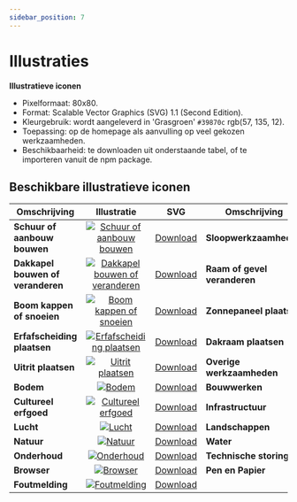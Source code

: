 ```yaml
---
sidebar_position: 7
---
```


# Illustraties

**Illustratieve iconen**

- Pixelformaat: 80x80.
- Format: Scalable Vector Graphics (SVG) 1.1 (Second Edition).
- Kleurgebruik: wordt aangeleverd in 'Grasgroen' `#39870c` rgb(57, 135, 12).
- Toepassing: op de homepage als aanvulling op veel gekozen werkzaamheden.
- Beschikbaarheid: te downloaden uit onderstaande tabel, of te importeren vanuit de npm package.

## Beschikbare illustratieve iconen

| Omschrijving                      |                                                              Illustratie                                                               |                        SVG                        | Omschrijving                 |                                                            Illustratie                                                             |                       SVG                       |
| --------------------------------- | :------------------------------------------------------------------------------------------------------------------------------------: | :-----------------------------------------------: | ---------------------------- | :--------------------------------------------------------------------------------------------------------------------------------: | :---------------------------------------------: |
| **Schuur of aanbouw bouwen**      | [![Schuur of aanbouw bouwen](/graphics/aanbouw_schuur_plaatsen.svg "Schuur of aanbouw bouwen")](/graphics/aanbouw_schuur_plaatsen.svg) | [Download](/graphics/aanbouw_schuur_plaatsen.svg) | **Sloopwerkzaamheden**       |                      [![Sloopwerkzaamheden](/graphics/slopen.svg "Sloopwerkzaamheden")](/graphics/slopen.svg)                      |        [Download](/graphics/slopen.svg)         |
| **Dakkapel bouwen of veranderen** |  [![Dakkapel bouwen of veranderen](/graphics/dakkapel_plaatsen.svg "Dakkapel bouwen of veranderen")](/graphics/dakkapel_plaatsen.svg)  |    [Download](/graphics/dakkapel_plaatsen.svg)    | **Raam of gevel veranderen** | [![Raam of gevel veranderen](/graphics/raam_gevel_veranderen.svg "Raam of gevel veranderen")](/graphics/raam_gevel_veranderen.svg) | [Download](/graphics/raam_gevel_veranderen.svg) |
| **Boom kappen of snoeien**        |               [![Boom kappen of snoeien](/graphics/boom_kappen.svg "Boom kappen of snoeien")](/graphics/boom_kappen.svg)               |       [Download](/graphics/boom_kappen.svg)       | **Zonnepaneel plaatsen**     |     [![Zonnepaneel plaatsen](/graphics/zonnepanelen_plaatsen.svg "Zonnepaneel plaatsen")](/graphics/zonnepanelen_plaatsen.svg)     | [Download](/graphics/zonnepanelen_plaatsen.svg) |
| **Erfafscheiding plaatsen**       |  [![Erfafscheiding plaatsen](/graphics/erfafscheiding_plaatsen.svg "Erfafscheiding plaatsen")](/graphics/erfafscheiding_plaatsen.svg)  | [Download](/graphics/erfafscheiding_plaatsen.svg) | **Dakraam plaatsen**         |              [![Dakraam plaatsen](/graphics/dakraam_plaatsen.svg "Dakraam plaatsen")](/graphics/dakraam_plaatsen.svg)              |   [Download](/graphics/dakraam_plaatsen.svg)    |
| **Uitrit plaatsen**               |                  [![Uitrit plaatsen](/graphics/uitrit_plaatsen.svg "Uitrit plaatsen")](/graphics/uitrit_plaatsen.svg)                  |     [Download](/graphics/uitrit_plaatsen.svg)     | **Overige werkzaamheden**    |                 [![Overige werkzaamheden](/graphics/overigen.svg "Overige werkzaamheden")](/graphics/overigen.svg)                 |       [Download](/graphics/overigen.svg)        |
| **Bodem**                         |                                      [![Bodem](/graphics/bodem.svg "Bodem")](/graphics/bodem.svg)                                      |          [Download](/graphics/bodem.svg)          | **Bouwwerken**               |                          [![Bouwwerken](/graphics/bouwwerken.svg "Bouwwerken")](/graphics/bouwwerken.svg)                          |      [Download](/graphics/bouwwerken.svg)       |
| **Cultureel erfgoed**             |              [![Cultureel erfgoed](/graphics/cultureel_erfgoed.svg "Cultureel erfgoed")](/graphics/cultureel_erfgoed.svg)              |    [Download](/graphics/cultureel_erfgoed.svg)    | **Infrastructuur**           |                  [![Infrastructuur](/graphics/infrastructuur.svg "Infrastructuur")](/graphics/infrastructuur.svg)                  |    [Download](/graphics/infrastructuur.svg)     |
| **Lucht**                         |                                      [![Lucht](/graphics/lucht.svg "Lucht")](/graphics/lucht.svg)                                      |          [Download](/graphics/lucht.svg)          | **Landschappen**             |                      [![Landschappen](/graphics/landschappen.svg "Landschappen")](/graphics/landschappen.svg)                      |     [Download](/graphics/landschappen.svg)      |
| **Natuur**                        |                                    [![Natuur](/graphics/natuur.svg "Natuur")](/graphics/natuur.svg)                                    |         [Download](/graphics/natuur.svg)          | **Water**                    |                                    [![Water](/graphics/water.svg "Water")](/graphics/water.svg)                                    |         [Download](/graphics/water.svg)         |
| **Onderhoud**                     |                              [![Onderhoud](/graphics/onderhoud.svg "Onderhoud")](/graphics/onderhoud.svg)                              |        [Download](/graphics/onderhoud.svg)        | **Technische storing**       |          [![Technische storing](/graphics/technische_storing.svg "Technische storing")](/graphics/technische_storing.svg)          |  [Download](/graphics/technische_storing.svg)   |
| **Browser**                       |                                  [![Browser](/graphics/browser.svg "Browser")](/graphics/browser.svg)                                  |         [Download](/graphics/browser.svg)         | **Pen en Papier**            |                    [![Technische storing](/graphics/pen_papier.svg "Pen en papier")](/graphics/pen_papier.svg)                     |      [Download](/graphics/pen_papier.svg)       |
| **Foutmelding**                   |                          [![Foutmelding](/graphics/foutmelding.svg "Foutmelding")](/graphics/foutmelding.svg)                          |       [Download](/graphics/foutmelding.svg)       |                              |                                                                                                                                    |                                                 |
